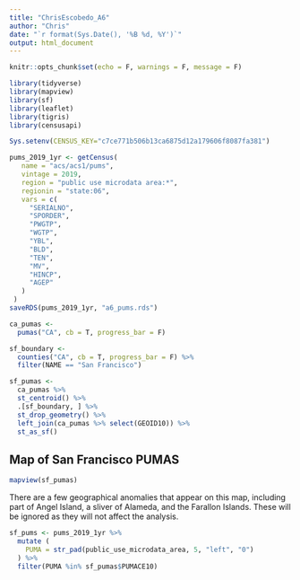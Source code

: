 ```yaml
---
title: "ChrisEscobedo_A6"
author: "Chris"
date: "`r format(Sys.Date(), '%B %d, %Y')`"
output: html_document
---
```


```r
knitr::opts_chunk$set(echo = F, warnings = F, message = F)
```

```r
library(tidyverse)
library(mapview)
library(sf)
library(leaflet)
library(tigris)
library(censusapi)

Sys.setenv(CENSUS_KEY="c7ce771b506b13ca6875d12a179606f8087fa381")
```

```r
pums_2019_1yr <- getCensus(
   name = "acs/acs1/pums",
   vintage = 2019,
   region = "public use microdata area:*",
   regionin = "state:06",
   vars = c(
     "SERIALNO",
     "SPORDER",
     "PWGTP",
     "WGTP",
     "YBL",
     "BLD",
     "TEN",
     "MV",
     "HINCP",
     "AGEP"
   )
 )
saveRDS(pums_2019_1yr, "a6_pums.rds")
```

```r
ca_pumas <-
  pumas("CA", cb = T, progress_bar = F)

sf_boundary <-
  counties("CA", cb = T, progress_bar = F) %>%
  filter(NAME == "San Francisco")

sf_pumas <-
  ca_pumas %>% 
  st_centroid() %>% 
  .[sf_boundary, ] %>% 
  st_drop_geometry() %>% 
  left_join(ca_pumas %>% select(GEOID10)) %>% 
  st_as_sf()
```

## Map of San Francisco PUMAS

```r
mapview(sf_pumas)
```

There are a few geographical anomalies that appear on this map, including part of Angel Island, a sliver of Alameda, and the Farallon Islands. These will be ignored as they will not affect the analysis.

```r
sf_pums <- pums_2019_1yr %>% 
  mutate (
    PUMA = str_pad(public_use_microdata_area, 5, "left", "0")
  ) %>% 
  filter(PUMA %in% sf_pumas$PUMACE10)


```













